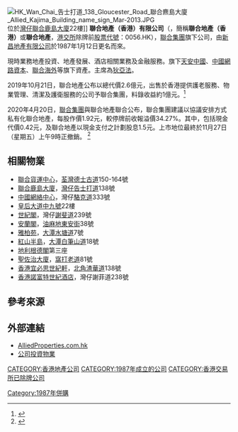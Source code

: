 {{noteTA
|1=zh-hant:聖佐治大廈; zh-hans:圣佐治大厦;
}}
[[File:HK_Wan_Chai_告士打道_138_Gloucester_Road_聯合麃島大廈_Allied_Kajima_Building_name_sign_Mar-2013.JPG|thumb]]位於[[灣仔|灣仔]][[聯合鹿島大廈|聯合鹿島大廈]]22樓]]
'''聯合地產（香港）有限公司'''（{{lang-en|Allied Properties (H.K.) Limited}}，簡稱'''聯合地產（香港）'''或'''聯合地產'''，[[港交所|港交所]]除牌前[[股票代號|股票代號]]：0056.HK），[[聯合集團|聯合集團]]旗下公司，由[[新昌地產有限公司|新昌地產有限公司]]於1987年1月12日更名而來。

現時業務地產投資、地產發展、酒店相關業務及金融服務。旗下[[天安中國|天安中國]]、[[中國網路資本|中國網路資本]]、[[聯合海外|聯合海外]]等旗下資產。主席為[[狄亞法|狄亞法]]。

2019年10月21日，聯合地產公布以總代價2.6億元，出售於香港提供護老服務、物業管理、清潔及護衛服務的公司予聯合集團，料錄收益約1億元。<ref>{{Cite web|title=聯合地產向母企聯合集團出售本港護老服務業務，涉資２﹒６億元 - 經濟通 ET Net|url=http://www.etnet.com.hk/www/tc/news/categorized_news_detail.php?newsid=ETN291021943&page=1&category=company|accessdate=2019-11-25|work=www.etnet.com.hk}}</ref>

2020年4月20日，[[聯合集團|聯合集團]]與聯合地產聯合公布，聯合集團建議以協議安排方式私有化聯合地產，每股作價1.92元，較停牌前收報溢價34.27%。其中，包括現金代價0.42元，及聯合地產以現金支付之計劃股息1.5元。上市地位最終於11月27日（星期五）上午9時正撤銷。 <ref>{{Cite web|title=【56】聯合地產私有化生效 股份本周五除牌 |url=https://hd.stheadline.com/news/realtime/fin/1932673/%E5%8D%B3%E6%99%82-%E8%B2%A1%E7%B6%93-56-%E8%81%AF%E5%90%88%E5%9C%B0%E7%94%A2%E7%A7%81%E6%9C%89%E5%8C%96%E7%94%9F%E6%95%88-%E8%82%A1%E4%BB%BD%E6%9C%AC%E5%91%A8%E4%BA%94%E9%99%A4%E7%89%8C|accessdate=2020-12-15}}</ref>

== 相關物業 ==
*[[聯合貨運中心|聯合貨運中心]]，[[荃灣|荃灣]][[德士古道|德士古道]]150-164號
*[[聯合鹿島大廈|聯合鹿島大廈]]，[[灣仔|灣仔]][[告士打道|告士打道]]138號
*[[中國網絡中心|中國網絡中心]]，灣仔[[駱克道|駱克道]]333號
*[[皇后大道中九號|皇后大道中九號]]22樓
*[[世紀閣|世紀閣]]，灣仔[[謝斐道|謝斐道]]239號
*[[安蘭閣|安蘭閣]]，[[油麻地|油麻地]][[東安街|東安街]]38號
*[[雅柏苑|雅柏苑]]，[[大潭水塘道|大潭水塘道]]7號
*[[紅山半島|紅山半島]]，[[大潭_(香港)|大潭]][[白筆山道|白筆山道]]18號
*[[地利根德閣|地利根德閣]]第三座
*[[聖佐治大廈_(九龍)|聖佐治大廈]]，[[窩打老道|窩打老道]]81號
*[[宜必思酒店|香港宜必思世紀軒]]，[[北角|北角]][[渣華道|渣華道]]138號
*[[香港諾富特世紀酒店|香港諾富特世紀酒店]]，灣仔謝菲道238號

==參考來源==
{{reflist}}

==外部連結==
{{commonscat|Allied Properties (H.K.) Limited}}
*[http://www.alliedproperties.com.hk AlliedProperties.com.hk] {{Wayback|url=http://www.alliedproperties.com.hk/ |date=20120404140904 }}
*[http://www.alliedproperties.com.hk/chi/Comm_Cargo.html 公司投資物業] {{Wayback|url=http://www.alliedproperties.com.hk/chi/Comm_Cargo.html |date=20120918002505 }}

[[CATEGORY:香港地產公司|CATEGORY:香港地產公司]]
[[CATEGORY:1987年成立的公司|CATEGORY:1987年成立的公司]]
[[CATEGORY:香港交易所已除牌公司|CATEGORY:香港交易所已除牌公司]]
[[Category:1987年併購|Category:1987年併購]]